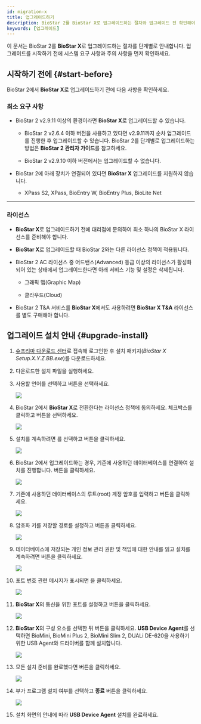 ```yaml
---
id: migration-x
title: 업그레이드하기
description: BioStar 2를 BioStar X로 업그레이드하는 절차와 업그레이드 전 확인해야 할 요구 사항을 안내합니다.
keywords: [업그레이드]
---
```


이 문서는 BioStar 2를 **BioStar X**로 업그레이드하는 절차를 단계별로 안내합니다. 업그레이드를 시작하기 전에 시스템 요구 사항과 주의 사항을 먼저 확인하세요.

## 시작하기 전에 {#start-before}

BioStar 2에서 **BioStar X**로 업그레이드하기 전에 다음 사항을 확인하세요.

<div className='announcement'>

### 최소 요구 사항

* BioStar 2 v2.9.11 이상의 환경이라면 **BioStar X**로 업그레이드할 수 있습니다.

  * BioStar 2 v2.6.4 이하 버전을 사용하고 있다면 v2.9.11까지 순차 업그레이드를 진행한 후 업그레이드할 수 있습니다. BioStar 2를 단계별로 업그레이드하는 방법은 **BioStar 2 관리자 가이드**를 참고하세요. 

  * BioStar 2 v2.9.10 이하 버전에서는 업그레이드할 수 없습니다.

* BioStar 2에 아래 장치가 연결되어 있다면 **BioStar X** 업그레이드를 지원하지 않습니다. 

  * XPass S2, XPass, BioEntry W, BioEntry Plus, BioLite Net

---

### 라이선스

* **BioStar X**로 업그레이드하기 전에 대리점에 문의하여 최소 하나의 BioStar X 라이선스를 준비해야 합니다.

* **BioStar X**로 업그레이드할 때 BioStar 2와는 다른 라이선스 정책이 적용됩니다.

* BioStar 2 AC 라이선스 중 어드밴스(Advanced) 등급 이상의 라이선스가 활성화되어 있는 상태에서 업그레이드한다면 아래 서비스 기능 및 설정은 삭제됩니다.

  * 그래픽 맵(Graphic Map)

  * 클라우드(Cloud)

* BioStar 2 T&A 서비스를 **BioStar X**에서도 사용하려면 **BioStar X T&A** 라이선스를 별도 구매해야 합니다.

</div>

## 업그레이드 설치 안내 {#upgrade-install}

1. [슈프리마 다운로드 센터](https://download.supremainc.com/)로 접속해 로그인한 후 설치 패키지(*BioStar X Setup.X.Y.Z.BB.exe*)를 다운로드하세요.

1. 다운로드한 설치 파일을 실행하세요.

1. 사용할 언어를 선택하고 <Cmd code='biostar2.install.ok' className='bold'/> 버튼을 선택하세요.

    <Image src='/img/biostarx-install-select-language.png' />

1. BioStar 2에서 **BioStar X**로 전환한다는 라이선스 정책에 동의하세요. 체크박스를 클릭하고 <Cmd code='biostar2.install.next' className='bold'/> 버튼을 선택하세요.

    <Image src='/img/biostarx-install-2-to-x-agree.png' />

1. 설치를 계속하려면 <Cmd code='biostar2.install.agree' className='bold'/>를 선택하고 <Cmd code='biostar2.install.next' className='bold'/> 버튼을 클릭하세요.

    <Image src='/img/biostarx-install-agree.png' />

1. BioStar 2에서 업그레이드하는 경우, 기존에 사용하던 데이터베이스를 연결하여 설치를 진행합니다. <Cmd code='biostar2.install.next' className='bold'/> 버튼을 클릭하세요.

    <Image src='/img/biostarx-upgrade-select-install-type.png' />

1. 기존에 사용하던 데이터베이스의 루트(root) 계정 암호를 입력하고 <Cmd code='biostar2.install.next' className='bold'/> 버튼을 클릭하세요.

    <Image src='/img/biostarx-install-input-db-pw.png' />

1. 암호화 키를 저장할 경로를 설정하고 <Cmd code='biostar2.install.next' className='bold'/> 버튼을 클릭하세요.

    <Image src='/img/biostarx-install-set-encrypt-path.png' />

1. 데이터베이스에 저장되는 개인 정보 관리 권한 및 책임에 대한 안내를 읽고 설치를 계속하려면 <Cmd code='biostar2.install.next' className='bold'/> 버튼을 클릭하세요.

    <Image src='/img/biostarx-install-read-covenant.png' />

1. 포트 번호 관련 메시지가 표시되면 <Cmd code='biostar2.install.ok' className='bold' />을 클릭하세요.

    <Image src='/img/biostarx-install-set-port-confirm.png' />

1. **BioStar X**의 통신을 위한 포트를 설정하고 <Cmd code='biostar2.install.next' className='bold'/> 버튼을 클릭하세요.

    <Image src='/img/biostarx-upgrade-set-port.png' />

1. **BioStar X**의 구성 요소를 선택한 뒤 <Cmd code='biostar2.install.next' className='bold'/> 버튼을 클릭하세요. **USB Device Agent**를 선택하면 BioMini, BioMini Plus 2, BioMini Slim 2, DUALi DE-620을 사용하기 위한 USB Agent와 드라이버를 함께 설치합니다.

    <Image src='/img/biostarx-install-additional.png' />

1. 모든 설치 준비를 완료했다면 <Cmd code='biostar2.install.btnInstall' className='bold'/> 버튼을 클릭하세요.

    <Image src='/img/biostarx-upgrade-complete.png' />

1. 부가 프로그램 설치 여부를 선택하고 **종료** 버튼을 클릭하세요.

    <Image src='/img/biostarx-install-additional-fin.png' />

1. 설치 화면의 안내에 따라 **USB Device Agent** 설치를 완료하세요.


<InstallNotes />